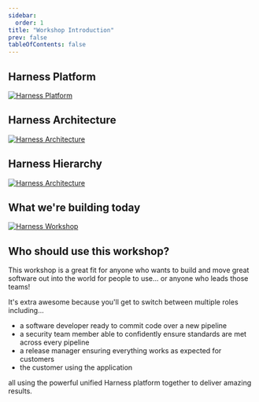 ---
sidebar:
  order: 1
title: "Workshop Introduction"
prev: false
tableOfContents: false
---

## Harness Platform

[![Harness Platform](../../../img/fourpillars.png)](../../../img/fourpillars.png)

## Harness Architecture

[![Harness Architecture](../../../img/harnessarch.png)](../../../img/harnessarch.png)

## Harness Hierarchy

[![Harness Architecture](../../../img/harnesshierarchy.png)](../../../img/harnesshierarchy.png)

## What we're building today

[![Harness Workshop](../../../img/harnessws.png)](../../../img/harnessws.png)

## Who should use this workshop?

This workshop is a great fit for anyone who wants to build and move great software out into the world for people to use... or anyone who leads those teams!

It's extra awesome because you'll get to switch between multiple roles including...

- a software developer ready to commit code over a new pipeline
- a security team member able to confidently ensure standards are met across every pipeline
- a release manager ensuring everything works as expected for customers
- the customer using the application

all using the powerful unified Harness platform together to deliver amazing results.
